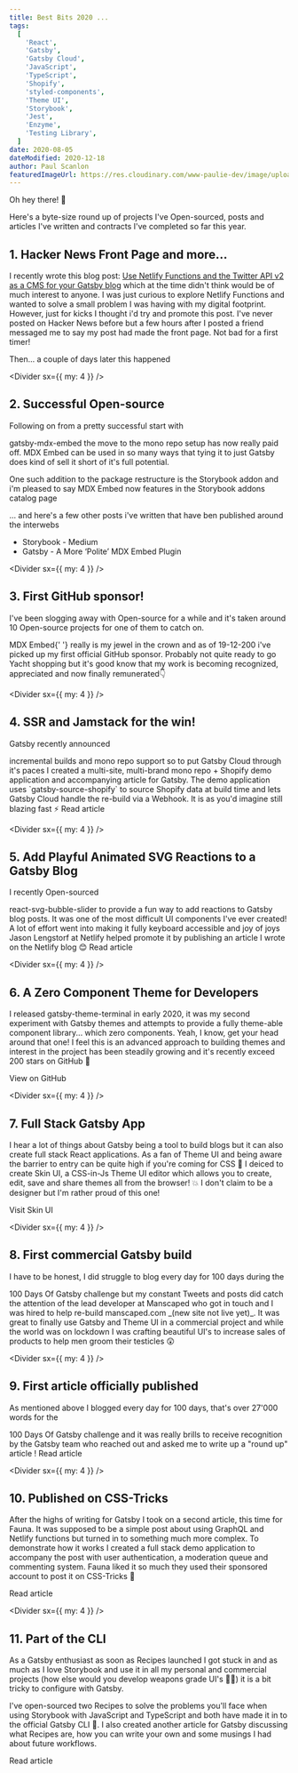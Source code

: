 ```yaml
---
title: Best Bits 2020 ...
tags:
  [
    'React',
    'Gatsby',
    'Gatsby Cloud',
    'JavaScript',
    'TypeScript',
    'Shopify',
    'styled-components',
    'Theme UI',
    'Storybook',
    'Jest',
    'Enzyme',
    'Testing Library',
  ]
date: 2020-08-05
dateModified: 2020-12-18
author: Paul Scanlon
featuredImageUrl: https://res.cloudinary.com/www-paulie-dev/image/upload/v1608296611/paulie.dev/2020/best-bits/best-bits_rfo2sv.jpg
---
```


Oh hey there! 👋

Here's a byte-size round up of projects I've Open-sourced, posts and articles I've written and contracts I've completed
so far this year.

<Divider />

## 1. Hacker News Front Page and more...

I recently wrote this blog post:
[Use Netlify Functions and the Twitter API v2 as a CMS for your Gatsby blog](/posts/2020/11/gatsby-netlify-twitter/)
which at the time didn't think would be of much interest to anyone. I was just curious to explore Netlify Functions and
wanted to solve a small problem I was having with my digital footprint. However, just for kicks I thought i'd try and
promote this post. I've never posted on Hacker News before but a few hours after I posted a friend messaged me to say my
post had made the front page. Not bad for a first timer!

Then... a couple of days later this happened

<Tweet tweetLink="Netlify/status/1331599033073340416" />

<Divider sx={{ my: 4 }} />

## 2. Successful Open-source

Following on from a pretty successful start with

<Link href="https://github.com/PaulieScanlon/gatsby-mdx-embed" target="_blank">
  gatsby-mdx-embed
</Link> the move to the mono repo setup has now really paid off.
<Link href="https://www.mdx-embed.com/path=/docs/introduction--page" target="_blank">
  MDX Embed
</Link> can be used in so many ways that tying it to just Gatsby does kind of sell it short of it's full potential.

One such addition to the package restructure is the Storybook addon and i'm pleased to say MDX Embed now features in the
Storybook addons <Link href='https://storybook.js.org/addons' target='_blank'>catalog page</Link>

... and here's a few other posts i've written that have ben published around the interwebs

- <Link href="https://medium.com/storybookjs/mdx-embed-for-storybook-9a9f33891875" target="_blank">
    Storybook - Medium
  </Link>

- <Link href="https://www.gatsbyjs.com/blog/hacktoberfest-spotlight-mdx-embed/" target="_blank">
    Gatsby - A More ‘Polite’ MDX Embed Plugin
  </Link>

<Divider sx={{ my: 4 }} />

## 3. First GitHub sponsor!

I've been slogging away with Open-source for a while and it's taken around 10 Open-source projects for one of them to
catch on.

<Link href="https://www.mdx-embed.com/?path=/docs/introduction--page" target="_blank">
  MDX Embed{' '}
</Link>
really is my jewel in the crown and as of 19-12-200 i've picked up my first official GitHub sponsor. Probably not quite ready
to go Yacht shopping but it's good know that my work is becoming recognized, appreciated and now finally remunerated👇

<Divider />

<Tweet tweetLink="SantoshYadavDev/status/1339877531306971141" />

<Divider sx={{ my: 4 }} />

## 4. SSR and Jamstack for the win!

Gatsby recently announced

<Link href="https://www.gatsbyjs.org/blog/2020-04-22-announcing-incremental-builds/" target="_blank">
  incremental builds
</Link> and mono repo support so to put Gatsby Cloud through it's paces I created a multi-site, multi-brand mono repo + Shopify
demo application and accompanying article for Gatsby. The demo application uses `gatsby-source-shopify` to source Shopify
data at build time and lets Gatsby Cloud handle the re-build via a Webhook. It is as you'd imagine still blazing fast ⚡

<Link href="https://www.gatsbyjs.com/blog/gatsby-cloud-good-friend/" target="_blank">
  Read article
</Link>

<Divider sx={{ my: 4 }} />

## 5. Add Playful Animated SVG Reactions to a Gatsby Blog

I recently Open-sourced

<Link href="https://react-svg-bubble-slider.netlify.app/" target="_blank">
  react-svg-bubble-slider
</Link> to provide a fun way to add reactions to Gatsby blog posts. It was one of the most difficult UI components I've ever
created! A lot of effort went into making it fully keyboard accessible and joy of joys Jason Lengstorf at Netlify helped
promote it by publishing an article I wrote on the Netlify blog 😊

<Link
  href="https://www.netlify.com/blog/2020/07/16/add-playful-animated-svg-reactions-to-a-gatsby-blog/"
  target="_blank"
>
  Read article
</Link>

<Divider sx={{ my: 4 }} />

## 6. A Zero Component Theme for Developers

I released <Link href="https://gatsby-theme-terminal.netlify.app/" target="_blank"> gatsby-theme-terminal</Link> in
early 2020, it was my second experiment with Gatsby themes and attempts to provide a fully theme-able component
library... which zero components. Yeah, I know, get your head around that one! I feel this is an advanced approach to
building themes and interest in the project has been steadily growing and it's recently exceed 200 stars on GitHub 🎉

<Link href="https://github.com/PaulieScanlon/gatsby-theme-terminal" target="_blank">
  View on GitHub
</Link>

<Divider sx={{ my: 4 }} />

## 7. Full Stack Gatsby App

I hear a lot of things about Gatsby being a tool to build blogs but it can also create full stack React applications. As
a fan of Theme UI and being aware the barrier to entry can be quite high if you're coming for CSS 🤢 I deiced to create
Skin UI, a CSS-in-Js Theme UI editor which allows you to create, edit, save and share themes all from the browser! 💥 I
don't claim to be a designer but I'm rather proud of this one!

<Link href="https://www.skin-ui.com/" target="_blank">
  Visit Skin UI
</Link>

<Divider sx={{ my: 4 }} />

## 8. First commercial Gatsby build

I have to be honest, I did struggle to blog every day for 100 days during the

<Link href="https://paulie.dev/posts/2020/01/100DaysOfGatsby/" target="_blank">
  100 Days Of Gatsby
</Link> challenge but my constant Tweets and posts did catch the attention of the lead developer at Manscaped who got in
touch and I was hired to help re-build manscaped.com _(new site not live yet)_. It was great to finally use Gatsby and Theme
UI in a commercial project and while the world was on lockdown I was crafting beautiful UI's to increase sales of products
to help men groom their testicles 😲

<Divider sx={{ my: 4 }} />

## 9. First article officially published

As mentioned above I blogged every day for 100 days, that's over 27'000 words for the

<Link href="https://paulie.dev/posts/2020/01/100DaysOfGatsby/" target="_blank">
  100 Days Of Gatsby
</Link> challenge and it was really brills to receive recognition by the Gatsby team who reached out and asked me to write
up a "round up" article !

<Link href="https://www.gatsbyjs.org/blog/2020-04-20-paulie-scanlons-journey-of-100-days/" target="_blank">
  Read article
</Link>

<Divider sx={{ my: 4 }} />

## 10. Published on CSS-Tricks

After the highs of writing for Gatsby I took on a second article, this time for Fauna. It was supposed to be a simple
post about using GraphQL and Netlify functions but turned in to something much more complex. To demonstrate how it works
I created a full stack <Link href="https://fauna-gatsby-comments.netlify.app/" target="_blank">demo application</Link>
to accompany the post with user authentication, a moderation queue and commenting system. Fauna liked it so much they
used their sponsored account to post it on CSS-Tricks 🕺

<Link href="https://css-tricks.com/roll-your-own-comments-with-gatsby-and-faunadb/" target="_blank">
  Read article
</Link>

<Divider sx={{ my: 4 }} />

## 11. Part of the CLI

As a Gatsby enthusiast as soon as Recipes launched I got stuck in and as much as I love Storybook and use it in all my
personal and commercial projects (how else would you develop weapons grade UI's 🤷‍♂️) it is a bit tricky to configure with
Gatsby.

I've open-sourced two <Link href="https://paulie.dev/posts/2020/05/gatsby-cli-recipes/" target="_blank">Recipes</Link>
to solve the problems you'll face when using Storybook with JavaScript and TypeScript and both have made it in to the
official Gatsby CLI 💯. I also created another article for Gatsby discussing what Recipes are, how you can write your
own and some musings I had about future workflows.

<Link href="https://www.gatsbyjs.org/blog/2020-05-21-gatsby-recipes/" target="_blank">
  Read article
</Link>
